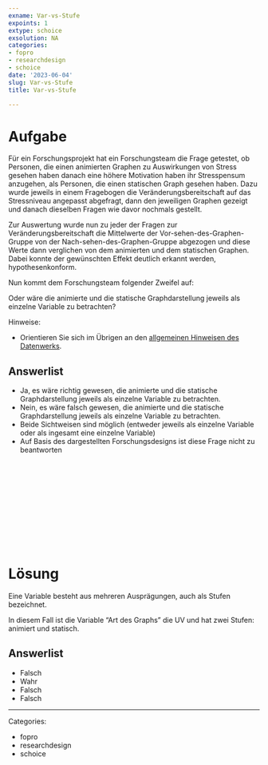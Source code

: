 ```yaml
---
exname: Var-vs-Stufe
expoints: 1
extype: schoice
exsolution: NA
categories:
- fopro
- researchdesign
- schoice
date: '2023-06-04'
slug: Var-vs-Stufe
title: Var-vs-Stufe

---
```





# Aufgabe

Für ein Forschungsprojekt hat ein Forschungsteam die Frage getestet, ob Personen, die einen animierten Graphen zu Auswirkungen von Stress gesehen haben danach eine höhere Motivation haben ihr Stresspensum anzugehen, als Personen, die einen statischen Graph gesehen haben. 
Dazu wurde jeweils in einem Fragebogen die Veränderungsbereitschaft auf das Stressniveau angepasst abgefragt, 
dann den jeweiligen Graphen gezeigt und danach dieselben Fragen wie davor nochmals gestellt.

Zur Auswertung wurde nun zu jeder der Fragen zur Veränderungsbereitschaft die Mittelwerte der Vor-sehen-des-Graphen-Gruppe von der Nach-sehen-des-Graphen-Gruppe abgezogen und diese Werte dann verglichen von dem animierten und dem statischen Graphen. 
Dabei konnte der gewünschten Effekt deutlich erkannt werden, hypothesenkonform.

Nun kommt dem Forschungsteam folgender Zweifel auf:

Oder wäre die animierte und die statische Graphdarstellung jeweils als einzelne Variable zu betrachten?




Hinweise:

- Orientieren Sie sich im Übrigen an den [allgemeinen Hinweisen des Datenwerks](https://datenwerk.netlify.app/hinweise).




Answerlist
----------
* Ja, es wäre richtig gewesen, die animierte und die statische Graphdarstellung jeweils als einzelne Variable zu betrachten.
* Nein, es wäre falsch gewesen, die animierte und die statische Graphdarstellung jeweils als einzelne Variable zu betrachten.
* Beide Sichtweisen sind möglich (entweder jeweils als einzelne Variable oder als ingesamt eine einzelne Variable)
* Auf Basis des dargestellten Forschungsdesigns ist diese Frage nicht zu beantworten




</br>
</br>
</br>
</br>
</br>
</br>
</br>
</br>
</br>
</br>

# Lösung



Eine Variable besteht aus mehreren Ausprägungen, auch als Stufen bezeichnet.

In diesem Fall ist die Variable "Art des Graphs" die UV und hat zwei Stufen: animiert und statisch.



Answerlist
----------


* Falsch
* Wahr
* Falsch
* Falsch





---

Categories: 

- fopro
- researchdesign
- schoice

